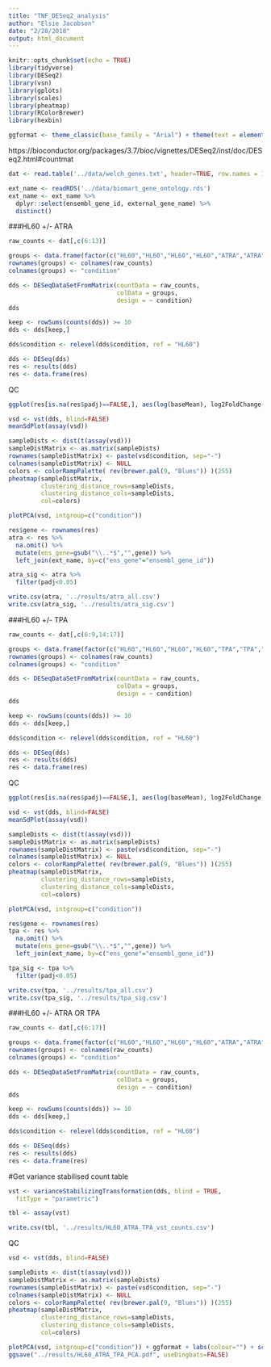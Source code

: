 ```yaml
---
title: "TNF_DESeq2_analysis"
author: "Elsie Jacobson"
date: "2/28/2018"
output: html_document
---
```


```r
knitr::opts_chunk$set(echo = TRUE)
library(tidyverse)
library(DESeq2)
library(vsn)
library(gplots)
library(scales)
library(pheatmap)
library(RColorBrewer)
library(hexbin)

ggformat <- theme_classic(base_family = "Arial") + theme(text = element_text(size = 20))
```

https://bioconductor.org/packages/3.7/bioc/vignettes/DESeq2/inst/doc/DESeq2.html#countmat

```r
dat <- read.table('../data/welch_genes.txt', header=TRUE, row.names = 1)

ext_name <- readRDS('../data/biomart_gene_ontology.rds')
ext_name <- ext_name %>%
  dplyr::select(ensembl_gene_id, external_gene_name) %>%
  distinct()
```

###HL60 +/- ATRA

```r
raw_counts <- dat[,c(6:13)]

groups <- data.frame(factor(c("HL60","HL60","HL60","HL60","ATRA","ATRA","ATRA","ATRA")))
rownames(groups) <- colnames(raw_counts)
colnames(groups) <- "condition"

dds <- DESeqDataSetFromMatrix(countData = raw_counts,
                              colData = groups,
                              design = ~ condition)
dds

keep <- rowSums(counts(dds)) >= 10
dds <- dds[keep,]

dds$condition <- relevel(dds$condition, ref = "HL60")

dds <- DESeq(dds)
res <- results(dds)
res <- data.frame(res)
```

QC

```r
ggplot(res[is.na(res$padj)==FALSE,], aes(log(baseMean), log2FoldChange, colour=padj<0.05)) + geom_point()

vsd <- vst(dds, blind=FALSE)
meanSdPlot(assay(vsd))

sampleDists <- dist(t(assay(vsd)))
sampleDistMatrix <- as.matrix(sampleDists)
rownames(sampleDistMatrix) <- paste(vsd$condition, sep="-")
colnames(sampleDistMatrix) <- NULL
colors <- colorRampPalette( rev(brewer.pal(9, "Blues")) )(255)
pheatmap(sampleDistMatrix,
         clustering_distance_rows=sampleDists,
         clustering_distance_cols=sampleDists,
         col=colors)

plotPCA(vsd, intgroup=c("condition"))
```

```r
res$gene <- rownames(res)
atra <- res %>%
  na.omit() %>%
  mutate(ens_gene=gsub("\\..*$","",gene)) %>%
  left_join(ext_name, by=c("ens_gene"="ensembl_gene_id"))

atra_sig <- atra %>%
  filter(padj<0.05)

write.csv(atra, '../results/atra_all.csv')
write.csv(atra_sig, '../results/atra_sig.csv')
```

###HL60 +/- TPA

```r
raw_counts <- dat[,c(6:9,14:17)]

groups <- data.frame(factor(c("HL60","HL60","HL60","HL60","TPA","TPA","TPA","TPA")))
rownames(groups) <- colnames(raw_counts)
colnames(groups) <- "condition"

dds <- DESeqDataSetFromMatrix(countData = raw_counts,
                              colData = groups,
                              design = ~ condition)
dds

keep <- rowSums(counts(dds)) >= 10
dds <- dds[keep,]

dds$condition <- relevel(dds$condition, ref = "HL60")

dds <- DESeq(dds)
res <- results(dds)
res <- data.frame(res)
```

QC

```r
ggplot(res[is.na(res$padj)==FALSE,], aes(log(baseMean), log2FoldChange, colour=padj<0.05)) + geom_point()

vsd <- vst(dds, blind=FALSE)
meanSdPlot(assay(vsd))

sampleDists <- dist(t(assay(vsd)))
sampleDistMatrix <- as.matrix(sampleDists)
rownames(sampleDistMatrix) <- paste(vsd$condition, sep="-")
colnames(sampleDistMatrix) <- NULL
colors <- colorRampPalette( rev(brewer.pal(9, "Blues")) )(255)
pheatmap(sampleDistMatrix,
         clustering_distance_rows=sampleDists,
         clustering_distance_cols=sampleDists,
         col=colors)

plotPCA(vsd, intgroup=c("condition"))
```

```r
res$gene <- rownames(res)
tpa <- res %>%
  na.omit() %>%
  mutate(ens_gene=gsub("\\..*$","",gene)) %>%
  left_join(ext_name, by=c("ens_gene"="ensembl_gene_id"))

tpa_sig <- tpa %>%
  filter(padj<0.05)

write.csv(tpa, '../results/tpa_all.csv')
write.csv(tpa_sig, '../results/tpa_sig.csv')
```

###HL60 +/- ATRA OR TPA

```r
raw_counts <- dat[,c(6:17)]

groups <- data.frame(factor(c("HL60","HL60","HL60","HL60","ATRA","ATRA","ATRA","ATRA","TPA","TPA","TPA","TPA")))
rownames(groups) <- colnames(raw_counts)
colnames(groups) <- "condition"

dds <- DESeqDataSetFromMatrix(countData = raw_counts,
                              colData = groups,
                              design = ~ condition)
dds

keep <- rowSums(counts(dds)) >= 10
dds <- dds[keep,]

dds$condition <- relevel(dds$condition, ref = "HL60")

dds <- DESeq(dds)
res <- results(dds)
res <- data.frame(res)
```

#Get variance stabilised count table

```r
vst <- varianceStabilizingTransformation(dds, blind = TRUE,
  fitType = "parametric")

tbl <- assay(vst)

write.csv(tbl, '../results/HL60_ATRA_TPA_vst_counts.csv')
```

QC

```r
vsd <- vst(dds, blind=FALSE)

sampleDists <- dist(t(assay(vsd)))
sampleDistMatrix <- as.matrix(sampleDists)
rownames(sampleDistMatrix) <- paste(vsd$condition, sep="-")
colnames(sampleDistMatrix) <- NULL
colors <- colorRampPalette( rev(brewer.pal(9, "Blues")) )(255)
pheatmap(sampleDistMatrix,
         clustering_distance_rows=sampleDists,
         clustering_distance_cols=sampleDists,
         col=colors)

plotPCA(vsd, intgroup=c("condition")) + ggformat + labs(colour="") + scale_colour_viridis_d(option="C", end=0.8)
ggsave("../results/HL60_ATRA_TPA_PCA.pdf", useDingbats=FALSE)
```

